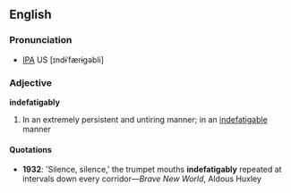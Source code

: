 ==English==
===Pronunciation===
* [[IPA]] US [ɪndɨˈfæɾɨgəbli]
===Adjective===
'''indefatigably'''

# In an extremely persistent and untiring manner; in an [[indefatigable]] manner

====Quotations====
*'''1932''': 'Silence, silence,' the trumpet mouths '''indefatigably''' repeated at intervals down every corridor—''Brave New World'', Aldous Huxley